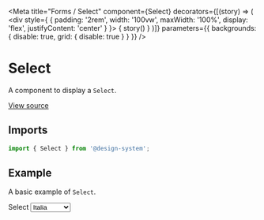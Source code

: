 
<Meta
  title="Forms / Select"
  component={Select}
  decorators={[(story) => (
    <div style={ { padding: '2rem', width: '100vw', maxWidth: '100%', display: 'flex', justifyContent: 'center' } }>
      { story() }
    </div>
  )]}
  parameters={{ backgrounds: { disable: true, grid: { disable: true } } }}
/>

# Select

A component to display a `Select`.

[View source](https://github.com/actarian/design-system/tree/main/src/@forms/select)

## Imports

```js
import { Select } from '@design-system';
```

<!--
## Props

<ArgsTable of={SelectProps} />
-->

## Example

A basic example of `Select`.

<Canvas>
  <Story name="default">
    <div style={{ padding: '4rem', fontSize: '2rem', width: '100%', maxWidth: '500px' }}>
      <Field>
        <Label>Select</Label>
        <Select name='country' id='country' defaultValue='Italia'>
          <option>Italia</option>
          <option>Canada</option>
          <option>Francia</option>
          <option>Germania</option>
          <option>Stati Uniti</option>
        </Select>
      </Field>
    </div>
  </Story>
</Canvas>
